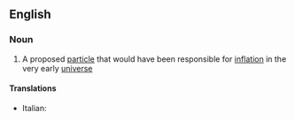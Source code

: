 ==English==

===Noun===
{{wikipedia}}
{{en-noun}}

#{{physics}} A proposed [[particle]] that would have been responsible for [[inflation]] in the very early [[universe]]

====Translations====
{{trans-top|proposed particle}}
*Italian: {{t-|it|inflatone|m}}
{{trans-mid}}

{{trans-bottom}}